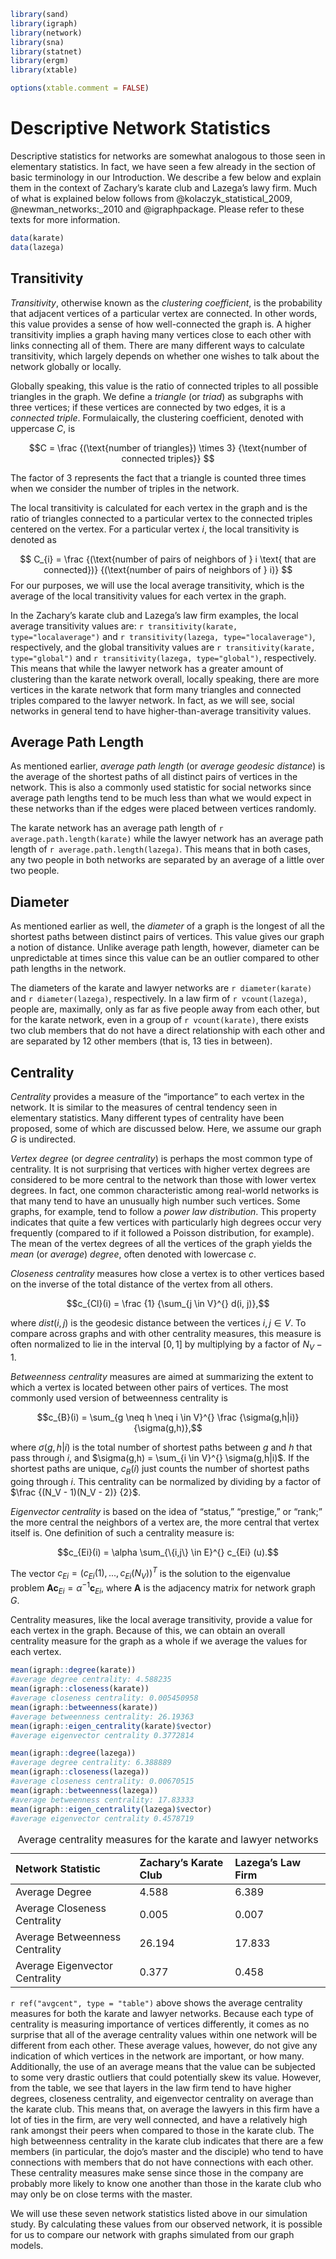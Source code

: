 <!--
The {#rmd-basics} text after the chapter declaration will allow us to link throughout the document back to the beginning of Chapter 1.  These labels will automatically be generated (if not specified) by changing the spaces to hyphens and capital letters to lowercase.  Look for the reference to this label at the beginning of Chapter 2.
-->

```r
library(sand)
library(igraph)
library(network)
library(sna)
library(statnet)
library(ergm)
library(xtable)

options(xtable.comment = FALSE)
```

# Descriptive Network Statistics 

Descriptive statistics for networks are somewhat analogous to those seen in elementary statistics. In fact, we have seen a few already in the section of basic terminology in our Introduction. We describe a few below and explain them in the context of Zachary's karate club and Lazega's lawy firm. Much of what is explained below follows from @kolaczyk_statistical_2009, @newman_networks:_2010 and @igraphpackage. Please refer to these texts for more information. 

```r
data(karate)
data(lazega)
```

## Transitivity 

*Transitivity*, otherwise known as the *clustering coefficient*, is the probability that adjacent vertices of a particular vertex are connected. In other words, this value provides a sense of how well-connected the graph is. A higher transitivity implies a graph having many vertices close to each other with links connecting all of them. There are many different ways to calculate transitivity, which largely depends on whether one wishes to talk about the network globally or locally. 

Globally speaking, this value is the ratio of connected triples to all possible triangles in the graph. We define a *triangle* (or *triad*) as subgraphs with three vertices; if these vertices are connected by two edges, it is a *connected triple*. Formulaically, the clustering coefficient, denoted with uppercase $C$,  is  

$$C = \frac {(\text{number of triangles}) \times 3} {\text{number of connected triples}} $$

The factor of $3$ represents the fact that a triangle is counted three times when we consider the number of triples in the network. 

The local transitivity is calculated for each vertex in the graph and is the ratio of triangles connected to a particular vertex to the connected triples centered on the vertex. For a particular vertex $i$, the local transitivity is denoted as

$$ C_{i} = \frac {(\text{number of pairs of neighbors of } i \text{ that are connected})} {(\text{number of pairs of neighbors of } i)} $$
For our purposes, we will use the local average transitivity, which is the average of the local transitivity values for each vertex in the graph. 

In the Zachary's karate club and Lazega's law firm examples, the local average transitivity values are: `r transitivity(karate, type="localaverage")` and `r transitivity(lazega, type="localaverage")`, respectively, and the global transitivity values are  `r transitivity(karate, type="global")` and `r transitivity(lazega, type="global")`, respectively. This means that while the lawyer network has a greater amount of clustering than the karate network overall, locally speaking, there are more vertices in the karate network that form many triangles and connected triples compared to the lawyer network. In fact, as we will see, social networks in general tend to have higher-than-average transitivity values. 

## Average Path Length

As mentioned earlier, *average path length* (or *average geodesic distance*) is the average of the shortest paths of all distinct pairs of vertices in the network. This is also a commonly used statistic for social networks since average path lengths tend to be much less than what we would expect in these networks than if the edges were placed between vertices randomly. 

The karate network has an average path length of `r average.path.length(karate)` while the lawyer network has an average path length of `r average.path.length(lazega)`. This means that in both cases, any two people in both networks are separated by an average of a little over two people. 

## Diameter

As mentioned earlier as well, the *diameter* of a graph is the longest of all the shortest paths between distinct pairs of vertices. This value gives our graph a notion of distance. Unlike average path length, however, diameter can be unpredictable at times since this value can be an outlier compared to other path lengths in the network. 

The diameters of the karate and lawyer networks are `r diameter(karate)` and `r diameter(lazega)`, respectively. In a law firm of `r vcount(lazega)`, people are, maximally, only as far as five people away from each other, but for the karate network, even in a group of `r vcount(karate)`, there exists two club members that do not have a direct relationship with each other and are separated by 12 other members (that is, 13 ties in between). 

## Centrality 

*Centrality* provides a measure of the "importance" to each vertex in the network. It is similar to the measures of central tendency seen in elementary statistics. Many different types of centrality have been proposed, some of which are discussed below. Here, we assume our graph $G$ is undirected.

*Vertex degree* (or *degree centrality*) is perhaps the most common type of centrality. It is not surprising that vertices with higher vertex degrees are considered to be more central to the network than those with lower vertex degrees. In fact, one common characteristic among real-world networks is that many tend to have an unusually high number such vertices. Some graphs, for example, tend to follow a *power law distribution*. This property indicates that quite a few vertices with particularly high degrees occur very frequently (compared to if it followed a Poisson distribution, for example). The mean of the vertex degrees of all the vertices of the graph yields the *mean* (or *average*) *degree*, often denoted with lowercase $c$.

*Closeness centrality* measures how close a vertex is to other vertices based on the inverse of the total distance of the vertex from all others. 

$$c_{Cl}(i) = \frac {1} {\sum_{j \in V}^{} d(i, j)},$$

where $dist(i,j)$ is the geodesic distance between the vertices $i,j \in V$. To compare across graphs and with other centrality measures, this measure is often normalized to lie in the interval $[0,1]$ by multiplying by a factor of $N_V - 1$.

*Betweenness centrality* measures are aimed at summarizing the extent to which a vertex is located between other pairs of vertices. The most commonly used version of betweenness centrality is

$$c_{B}(i) = \sum_{g \neq h \neq i \in V}^{} \frac {\sigma(g,h|i)} {\sigma(g,h)},$$

where $\sigma(g,h|i)$ is the total number of shortest paths between $g$ and $h$ that pass through $i$, and $\sigma(g,h) = \sum_{i \in V}^{} \sigma(g,h|i)$. If the shortest paths are unique, $c_{B}(i)$ just counts the number of shortest paths going through $i$. This centrality can be normalized by dividing by a factor of $\frac {(N_V - 1)(N_V - 2)} {2}$.
	
*Eigenvector centrality* is based on the idea of "status," "prestige," or "rank;" the more central the neighbors of a vertex are, the more central that vertex itself is. One definition of such a centrality measure is: 

$$c_{Ei}(i) = \alpha \sum_{\{i,j\} \in E}^{} c_{Ei} (u).$$

The vector $c_{Ei} = (c_{Ei}(1), ..., c_{Ei}(N_V))^T$ is the solution to the eigenvalue problem $\textbf{A}\textbf{c}_{Ei} = \alpha^{-1}\textbf{c}_{Ei}$, where $\textbf{A}$ is the adjacency matrix for network graph $G$.

Centrality measures, like the local average transitivity, provide a value for each vertex in the graph. Because of this, we can obtain an overall centrality measure for the graph as a whole if we average the values for each vertex.  

```r
mean(igraph::degree(karate)) 
#average degree centrality: 4.588235
mean(igraph::closeness(karate)) 
#average closeness centrality: 0.005450958
mean(igraph::betweenness(karate)) 
#average betweenness centrality: 26.19363
mean(igraph::eigen_centrality(karate)$vector) 
#average eigenvector centrality 0.3772814

mean(igraph::degree(lazega)) 
#average degree centrality: 6.388889
mean(igraph::closeness(lazega)) 
#average closeness centrality: 0.00670515
mean(igraph::betweenness(lazega)) 
#average betweenness centrality: 17.83333
mean(igraph::eigen_centrality(lazega)$vector) 
#average eigenvector centrality 0.4578719
```


-------------------------------------------------------------------------------------------------------
Network Statistic                  Zachary's Karate Club      Lazega's Law Firm
---------------------------------- -------------------------- --------------------------
Average Degree                     4.588                      6.389  
 
Average Closeness Centrality       0.005                      0.007    
  
Average Betweenness Centrality     26.194                     17.833           
  
Average Eigenvector Centrality     0.377                      0.458       
  
---------------------------------- -------------------------- --------------------------
Table: Average centrality measures for the karate and lawyer networks \label{tab:avgcent}

`r ref("avgcent", type = "table")` above shows the average centrality measures for both the karate and lawyer networks. Because each type of centrality is measuring importance of vertices differently, it comes as no surprise that all of the average centrality values within one network will be different from each other. These average values, however, do not give any indication of which vertices in the network are important, or how many. Additionally, the use of an average means that the value can be subjected to some very drastic outliers that could potentially skew its value. However, from the table, we see that layers in the law firm tend to have higher degrees, closeness centrality, and eigenvector centrality on average than the karate club. This means that, on average the lawyers in this firm have a lot of ties in the firm, are very well connected, and have a relatively high rank amongst their peers when compared to those in the karate club. The high betweenness centrality in the karate club indicates that there are a few members (in particular, the dojo's master and the disciple) who tend to have connections with members that do not have connections with each other. These centrality measures make sense since those in the company are probably more likely to know one another than those in the karate club who may only be on close terms with the master. 

We will use these seven network statistics listed above in our simulation study. By calculating these values from our observed network, it is possible for us to compare our network with graphs simulated from our graph models. 